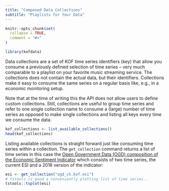 ```yaml
---
title: "Composed Data Collections"
subtitle: "Playlists for Your Data"
---
```


```r
knitr::opts_chunk$set(
  collapse = TRUE,
  comment = "#>"
)
```

```r
library(kofdata)
```

Data collections are a set of KOF time series identifiers (key) that allow you 
consume a previously defined selection of time series -- very much comparable to 
a playlist on your favorite music streaming service. The collections does not contain 
the actual data, but their identifiers. Collections make it easy to consume the same
series on a regular basis like, e.g., in a economic monitoring setup. 

Note that at the time of writing this the API does not allow users to 
define custom collections. Still, collections are useful to group time series 
and refer to one single collection name to consume a (large) number of time series as opposed 
to make single collections and listing all keys every time we consume the data. 


```r
kof_collections <- list_available_collections()
head(kof_collections)
```
Listing available collections is straight forward just like consuming time series within a collection. 
The `get_collection` command returns a list of time series in this case the [Open Government Data (OGD) composition of the Economic Sentiment Indicator](https://opendata.swiss/de/dataset/kof-economic-sentiment-indicator) which consists of two time series, the current ESI and a 2018 version of the indicator: 

```r
esi <- get_collection("ogd_ch.kof.esi")
# tstools is good a conveniently plotting list of time series.. 
tstools::tsplot(esi)
```